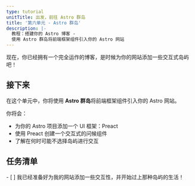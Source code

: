 ```yaml
---
type: tutorial
unitTitle: 出发，前往 Astro 群岛
title: '第六单元 - Astro 群岛'
description: |-
  教程：搭建你的 Astro 博客 -
  使用 Astro 群岛将前端框架组件引入你的 Astro 网站
---
```


现在，你已经拥有一个完全运作的博客，是时候为你的网站添加一些交互式岛屿吧！

## 接下来

在这个单元中，你将使用 **Astro 群岛**将前端框架组件引入你的 Astro 网站。

你将会：
- 为你的 Astro 项目添加一个 UI 框架：Preact
- 使用 Preact 创建一个交互式的问候组件
- 了解在何时可能不选择岛屿进行交互

<Box icon="check-list">

## 任务清单

<Checklist key ="interactivity">
- [ ] 我已经准备好为我的网站添加一些交互性，并开始过上那种岛屿的生活！
</Checklist>
</Box>
